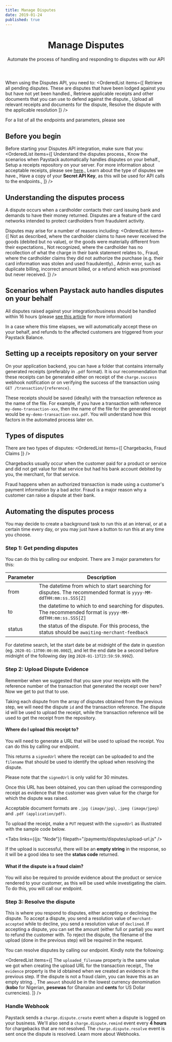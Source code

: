 ```yaml
---
title: Manage Disputes
date: 2019-01-24
published: true
---
```


<header>
	<h1>Manage Disputes</h1>
	<p>Automate the process of handling and responding to disputes with our API</p>
</header>

When using the Disputes API, you need to:
<OrderedList items={[
  <span>Retrieve all pending disputes. These are disputes that have been lodged against you but have not yet been handled.</span>,
  <span>Retrieve applicable receipts and other documents that you can use to defend against the dispute.</span>,
	<span>Upload all relevant receipts and documents for the dispute</span>,
	<span>Resolve the dispute with the applicable resolution</span>
  ]} 
/>

For a list of all the endpoints and parameters, please see <ApiLink title="Disputes API Endpoints" path="dispute" />

## Before you begin
Before starting your Disputes API integration, make sure that you:
<OrderedList items={[
  <span>Understand the disputes process.</span>,
  <span>Know the scenarios when Paystack automatically handles disputes on your behalf.</span>,
	<span>Setup a receipts repository on your server. For more information about acceptable receipts, please see <a href="https://support.paystack.com/hc/en-us/articles/360012946200-How-to-resolve-chargebacks" target="_blank" rel="noopener noreferrer">here</a>.</span>,
	<span>Learn about the type of disputes we have.</span>,
	<span>Have a copy of your <strong>Secret API Key</strong>, as this will be used for API calls to the endpoints.</span>,
  ]} 
/>

## Understanding the disputes process
A dispute occurs when a cardholder contacts their card issuing bank and demands to have their money returned. Disputes are a feature of the card networks intended to protect cardholders from fraudulent activity.

Disputes may arise for a number of reasons including:
<OrderedList items={[
  <span>Not as described, where the cardholder claims to have never received the goods (debited but no value), or the goods were materially different from their expectations.</span>,
  <span>Not recognized, where the cardholder has no recollection of what the charge in their bank statement relates to.</span>,
	<span>Fraud, where the cardholder claims they did not authorize the purchase (e.g. their card information was stolen and used fraudulently).</span>,
	<span>Admin error, such as duplicate billing, incorrect amount billed, or a refund which was promised but never received.</span>
  ]} 
/>


## Scenarios when Paystack auto handles disputes on your behalf
<Callout type="warning" title="Responding to a chargeback">
	All disputes raised against your integration/business should be handled within 16 hours (please <a href="https://support.paystack.com/hc/en-us/articles/360014290660-New-Chargeback-Deadlines-for-Nigerian-Businesses" target="_blank" rel="noopener noreferrer">see this article</a> for more information)
</Callout>
 
In a case where this time elapses, we will automatically accept these on your behalf, and refunds to the affected customers are triggered from your Paystack Balance.

## Setting up a receipts repository on your server
On your application backend, you can have a folder that contains internally generated receipts (preferably in `.pdf` format). It is our recommendation that these receipts can be generated either on receipt of the `charge.success` webhook notification or on verifying the success of the transaction using `GET /transaction/{reference}`. 

These receipts should be saved (ideally) with the transaction reference as the name of the file. 
For example, if you have a transaction with reference `my-demo-transaction-xxx`, then the name of the file for the generated receipt would be `my-demo-transaction-xxx.pdf`. You will understand how this factors in the automated process later on.

## Types of disputes
There are two types of disputes:
<OrderedList items={[
  <span>Chargebacks</span>,
  <span>Fraud Claims</span>
  ]} 
/> 

Chargebacks usually occur when the customer paid for a product or service and did not get value for that service but had his bank account debited by you, the merchant, for that service.

Fraud happens when an authorized transaction is made using a customer's payment information by a bad actor. Fraud is a major reason why a customer can raise a dispute at their bank.

## Automating the disputes process
You may decide to create a background task to run this at an interval, or at a certain time every day, or you may just have a button to run this at any time you choose.

### Step 1: Get pending disputes
You can do this by calling our <ApiLink title="List Disputes" path="dispute-list" /> endpoint. There are 3 major parameters for this:
<table>
  <thead>
    <tr>
      <th>Parameter</th>
      <th>Description</th>
    </tr>
  </thead>
  <tbody>
    <tr>
      <td>from</td>
      <td>The datetime from which to start searching for disputes. The recommended format is <code>yyyy-MM-ddTHH:mm:ss.SSS[Z]</code></td>
    </tr>
    <tr>
      <td>to</td>
      <td>the datetime to which to end searching for disputes. The recommended format is <code>yyyy-MM-ddTHH:mm:ss.SSS[Z]</code></td>
    </tr>
    <tr>
      <td>status</td>
      <td>the status of the dispute. For this process, the status should be <code>awaiting-merchant-feedback</code></td>
    </tr>
  </tbody>
</table> 

<Callout type="info" title="Tip">
	For datetime search, let the start date be at midnight of the date in question (eg. <code>2020-01-13T00:00:00.000Z</code>), and let the end date be a second before midnight of the following day (eg <code>2020-01-13T23:59:59.999Z</code>).
</Callout>

### Step 2: Upload Dispute Evidence
Remember when we suggested that you save your receipts with the reference number of the transaction that generated the receipt <Link to="#setting-up-a-receipts-repository-on-your-server">over here</Link>? Now we get to put that to use.

Taking each dispute from the array of disputes obtained from the previous step, we will need the dispute `id` and the transaction reference. The dispute id will be used to upload the receipt, while the transaction reference will be used to get the receipt from the repository.

#### Where do I upload this receipt to?
You will need to generate a URL that will be used to upload the receipt. You can do this by calling our <ApiLink title="Get Upload URL" path="dispute-upload-url" /> endpoint.

This returns a `signedUrl` where the receipt can be uploaded to and the `filename` that should be used to identify the upload when resolving the dispute.

<Callout type="warning" title="URL Validity">
	Please note that the <code>signedUrl</code> is only valid for 30 minutes.
</Callout>

Once this URL has been obtained, you can then upload the corresponding receipt as evidence that the customer was given value for the charge for which the dispute was raised.

<Callout type="info" title="Acceptable Format">
	Acceptable document formats are <code>.jpg (image/jpg)</code>, <code>.jpeg (image/jpeg)</code> and <code>.pdf (application/pdf)</code>.
</Callout>

To upload the receipt, make a `PUT` request with the `signedUrl` as illustrated with the sample code below.

<Tabs links={{js: "Node"}} filepath="/payments/disputes/upload-url.js" />

If the upload is successful, there will be an **empty string** in the response, so it will be a good idea to see the **status code** returned.

#### What if the dispute is a fraud claim?
You will also be required to provide evidence about the product or service rendered to your customer, as this will be used while investigating the claim.
To do this, you will call our <ApiLink title="Add Evidence" path="dispute-evidence" /> endpoint. 

### Step 3: Resolve the dispute
This is where you respond to disputes, either accepting or declining the dispute. To accept a dispute, you send a resolution value of `merchant-accepted` while to decline, you send a resolution value of `declined`. If accepting a dispute, you can set the amount (either full or partial) you want to refund the customer with. To reject the dispute, the filename of the upload (done in the previous step) will be required in the request.

You can resolve disputes by calling our <ApiLink title="Resolve Dispute" path="dispute-resolve" /> endpoint. Kindly note the following:

<OrderedList items={[
  <span>The <code>uploaded_filename</code> property is the same value we got when creating the upload URL for the transaction receipt.</span>,
  <span>The <code>evidence</code> property is the id obtained when we created an evidence in the previous step. If the dispute is not a fraud claim, you can leave this as an empty string. </span>,
	<span>The <code>amount</code> should be in the lowest currency denomination (<strong>kobo</strong> for Nigerian, <strong>pesewas</strong> for Ghanaian and <strong>cents</strong> for US Dollar currencies).</span>
  ]} 
/>

### Handle Webhook
Paystack sends a `charge.dispute.create` event when a dispute is logged on your business. We'll also send a `charge.dispute.remind` event every <strong>4 hours</strong> for chargebacks that are not resolved.
The `charge.dispute.resolve` event is sent once the dispute is resolved. Learn more about <Link to="/payments/webhooks">Webhooks</Link>.
